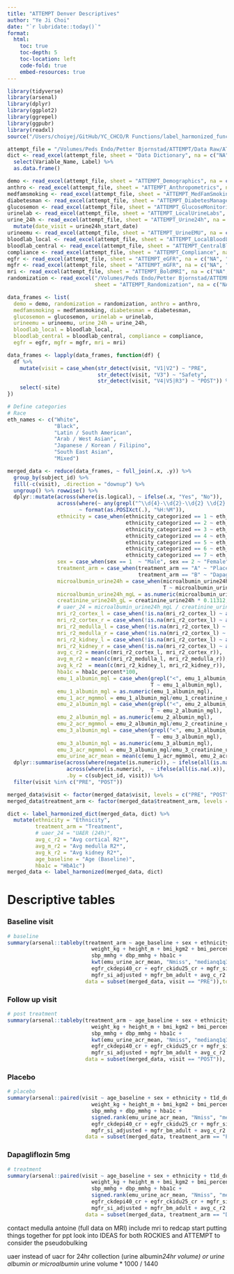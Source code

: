 ```yaml
---
title: "ATTEMPT Denver Descriptives"
author: "Ye Ji Choi"
date: "`r lubridate::today()`"
format: 
  html:
    toc: true
    toc-depth: 5
    toc-location: left
    code-fold: true
    embed-resources: true
---
```


```r
library(tidyverse)
library(arsenal)
library(dplyr)
library(ggplot2)
library(ggrepel)
library(ggpubr)
library(readxl)
source("/Users/choiyej/GitHub/YC_CHCO/R Functions/label_harmonized_function.R")
```

```r
attempt_file = "/Volumes/Peds Endo/Petter Bjornstad/ATTEMPT/Data Raw/ATTEMPT_AnalyticalDatasets_Denver.xlsx"
dict <- read_excel(attempt_file, sheet = "Data Dictionary", na = c("NA", "")) %>%
  select(Variable_Name, Label) %>%
  as.data.frame() 

demo <- read_excel(attempt_file, sheet = "ATTEMPT_Demographics", na = c("NA", ""))
anthro <- read_excel(attempt_file, sheet = "ATTEMPT_Anthropometrics", na = c("NA", ""))
medfamsmoking <- read_excel(attempt_file, sheet = "ATTEMPT_MedFamSmokingHx", na = c("NA", ""))
diabetesman <- read_excel(attempt_file, sheet = "ATTEMPT_DiabetesManagement", na = c("NA", ""))
glucosemon <- read_excel(attempt_file, sheet = "ATTEMPT_GlucoseMonitoring", na = c("NA", ""))
urinelab <- read_excel(attempt_file, sheet = "ATTEMPT_LocalUrineLabs", na = c("NA", ""))
urine_24h <- read_excel(attempt_file, sheet = "ATTEMPT_Urine24h", na = c("NA", "")) %>%
  mutate(date_visit = urine24h_start_date)
urineemu <- read_excel(attempt_file, sheet = "ATTEMPT_UrineEMU", na = c("NA", ""))
bloodlab_local <- read_excel(attempt_file, sheet = "ATTEMPT_LocalBloodLabs", na = c("NA", ""))
bloodlab_central <- read_excel(attempt_file, sheet = "ATTEMPT_CentralBloodLabs", na = c("NA", ""))
compliance <- read_excel(attempt_file, sheet = "ATTEMPT_Compliance", na = c("NA", ""))
egfr <- read_excel(attempt_file, sheet = "ATTEMPT_eGFR", na = c("NA", ""))
mgfr <- read_excel(attempt_file, sheet = "ATTEMPT_mGFR", na = c("NA", ""))
mri <- read_excel(attempt_file, sheet = "ATTEMPT_BoldMRI", na = c("NA", ""))
randomization <- read_excel("/Volumes/Peds Endo/Petter Bjornstad/ATTEMPT/Data Raw/ATTEMPT_Randomization_Denver.xlsx",
                            sheet = "ATTEMPT_Randomization", na = c("NA", ""))

data_frames <- list(
  demo = demo, randomization = randomization, anthro = anthro, 
  medfamsmoking = medfamsmoking, diabetesman = diabetesman, 
  glucosemon = glucosemon, urinelab = urinelab, 
  urineemu = urineemu, urine_24h = urine_24h, 
  bloodlab_local = bloodlab_local, 
  bloodlab_central = bloodlab_central, compliance = compliance, 
  egfr = egfr, mgfr = mgfr, mri = mri)

data_frames <- lapply(data_frames, function(df) {
  df %>%
    mutate(visit = case_when(str_detect(visit, "V1|V2") ~ "PRE",
                             str_detect(visit, "V3") ~ "Safety",
                             str_detect(visit, "V4|V5|R3") ~ "POST")) %>%
    select(-site)
})
```

```r
# Define categories
# Race
eth_names <- c("White",
               "Black",
               "Latin / South American",
               "Arab / West Asian",
               "Japanese / Korean / Filipino",
               "South East Asian",
               "Mixed")

merged_data <- reduce(data_frames, ~ full_join(.x, .y)) %>%
  group_by(subject_id) %>%
  fill(-c(visit), .direction = "downup") %>%
  ungroup() %>% rowwise() %>%
  dplyr::mutate(across(where(is.logical), ~ ifelse(.x, "Yes", "No")),
                across(where(~ any(grepl("^\\d{4}-\\d{2}-\\d{2} \\d{2}:\\d{2}:\\d{2}$", .))), 
                       ~ format(as.POSIXct(.), "%H:%M")),
                ethnicity = case_when(ethnicity_categorized == 1 ~ eth_names[1], 
                                      ethnicity_categorized == 2 ~ eth_names[2],
                                      ethnicity_categorized == 3 ~ eth_names[3], 
                                      ethnicity_categorized == 4 ~ eth_names[4], 
                                      ethnicity_categorized == 5 ~ eth_names[5], 
                                      ethnicity_categorized == 6 ~ eth_names[6], 
                                      ethnicity_categorized == 7 ~ eth_names[7]),
                sex = case_when(sex == 1  ~ "Male", sex == 2 ~ "Female"),
                treatment_arm = case_when(treatment_arm == "A" ~ "Placebo",
                                          treatment_arm == "B" ~ "Dapagliflozin 5mg"),
                microalbumin_urine24h = case_when(microalbumin_urine24h == "< 5"  ~ "2.5",
                                                  T ~ microalbumin_urine24h),
                microalbumin_urine24h_mgL = as.numeric(microalbumin_urine24h) * 1000,
                creatinine_urine24h_gL = creatinine_urine24h * 0.11312,
                # uaer_24 = microalbumin_urine24h_mgL / creatinine_urine24h_gL,
                mri_r2_cortex_l = case_when(!is.na(mri_r2_cortex_l) ~ as.numeric(mri_r2_cortex_l)),
                mri_r2_cortex_r = case_when(!is.na(mri_r2_cortex_l) ~ as.numeric(mri_r2_cortex_r)),
                mri_r2_medulla_l = case_when(!is.na(mri_r2_cortex_l) ~ as.numeric(mri_r2_medulla_l)),
                mri_r2_medulla_r = case_when(!is.na(mri_r2_cortex_l) ~ as.numeric(mri_r2_medulla_r)),
                mri_r2_kidney_l = case_when(!is.na(mri_r2_cortex_l) ~ as.numeric(mri_r2_kidney_l)),
                mri_r2_kidney_r = case_when(!is.na(mri_r2_cortex_l) ~ as.numeric(mri_r2_kidney_r)),
                avg_c_r2 = mean(c(mri_r2_cortex_l, mri_r2_cortex_r)),
                avg_m_r2 = mean(c(mri_r2_medulla_l, mri_r2_medulla_r)),
                avg_k_r2  = mean(c(mri_r2_kidney_l, mri_r2_kidney_r)),
                hba1c = hba1c_percent*100,
                emu_1_albumin_mgl = case_when(grepl("<", emu_1_albumin_mgl) ~ "2.5",
                                              T ~ emu_1_albumin_mgl),
                emu_1_albumin_mgl = as.numeric(emu_1_albumin_mgl), 
                emu_1_acr_mgmmol = emu_1_albumin_mgl/emu_1_creatinine_umoll*1000,
                emu_2_albumin_mgl = case_when(grepl("<", emu_2_albumin_mgl) ~ "2.5",
                                              T ~ emu_2_albumin_mgl),
                emu_2_albumin_mgl = as.numeric(emu_2_albumin_mgl), 
                emu_2_acr_mgmmol = emu_2_albumin_mgl/emu_2_creatinine_umoll*1000,
                emu_3_albumin_mgl = case_when(grepl("<", emu_3_albumin_mgl) ~ "2.5",
                                              T ~ emu_3_albumin_mgl),
                emu_3_albumin_mgl = as.numeric(emu_3_albumin_mgl), 
                emu_3_acr_mgmmol = emu_3_albumin_mgl/emu_3_creatinine_umoll*1000,
                emu_urine_acr_mean = mean(c(emu_1_acr_mgmmol, emu_2_acr_mgmmol, emu_3_acr_mgmmol))) %>% ungroup() %>%
  dplyr::summarise(across(where(negate(is.numeric)), ~ ifelse(all(is.na(.x)), NA, last(na.omit(.x)))),
                   across(where(is.numeric),  ~ ifelse(all(is.na(.x)), NA_real_, mean(.x, na.rm = TRUE))),
                   .by = c(subject_id, visit)) %>%
  filter(visit %in% c("PRE", "POST"))

merged_data$visit <- factor(merged_data$visit, levels = c("PRE", "POST"))
merged_data$treatment_arm <- factor(merged_data$treatment_arm, levels = c("Placebo", "Dapagliflozin 5mg"))

dict <- label_harmonized_dict(merged_data, dict) %>%
  mutate(ethnicity = "Ethnicity",
         treatment_arm = "Treatment",
         # uaer_24 = "UAER (24h)",
         avg_c_r2 = "Avg cortical R2*",
         avg_m_r2 = "Avg medulla R2*",
         avg_k_r2 = "Avg kidney R2*",
         age_baseline = "Age (Baseline)",
         hba1c = "HbA1c")
merged_data <- label_harmonized(merged_data, dict)
```

# Descriptive tables

### Baseline visit
```r
# baseline
summary(arsenal::tableby(treatment_arm ~ age_baseline + sex + ethnicity + t1d_duration +
                           weight_kg + height_m + bmi_kgm2 + bmi_percentile + 
                           sbp_mmhg	+ dbp_mmhg + hba1c + 
                           kwt(emu_urine_acr_mean, "Nmiss", "medianq1q3", "range") + 
                           egfr_ckdepi40_cr + egfr_ckidu25_cr + mgfr_si + 
                           mgfr_si_adjusted + mgfr_bm_adult + avg_c_r2 + avg_m_r2 + avg_k_r2,  
                         data = subset(merged_data, visit == "PRE")),total = F)
```

### Follow up visit
```r
# post treatment
summary(arsenal::tableby(treatment_arm ~ age_baseline + sex + ethnicity + t1d_duration +
                           weight_kg + height_m + bmi_kgm2 + bmi_percentile + 
                           sbp_mmhg	+ dbp_mmhg + hba1c + 
                           kwt(emu_urine_acr_mean, "Nmiss", "medianq1q3", "range") + 
                           egfr_ckdepi40_cr + egfr_ckidu25_cr + mgfr_si + 
                           mgfr_si_adjusted + mgfr_bm_adult + avg_c_r2 + avg_m_r2 + avg_k_r2,  
                         data = subset(merged_data, visit == "POST")), total = F)
```

### Placebo
```r
# placebo
summary(arsenal::paired(visit ~ age_baseline + sex + ethnicity + t1d_duration +
                           weight_kg + height_m + bmi_kgm2 + bmi_percentile + 
                           sbp_mmhg	+ dbp_mmhg + hba1c + 
                           signed.rank(emu_urine_acr_mean, "Nmiss", "medianq1q3", "range") + 
                           egfr_ckdepi40_cr + egfr_ckidu25_cr + mgfr_si + 
                           mgfr_si_adjusted + mgfr_bm_adult + avg_c_r2 + avg_m_r2 + avg_k_r2,  
                         data = subset(merged_data, treatment_arm == "Placebo"), id = subject_id), total = F)
```

### Dapagliflozin 5mg
```r
# treatment
summary(arsenal::paired(visit ~ age_baseline + sex + ethnicity + t1d_duration +
                           weight_kg + height_m + bmi_kgm2 + bmi_percentile + 
                           sbp_mmhg	+ dbp_mmhg + hba1c + 
                           signed.rank(emu_urine_acr_mean, "Nmiss", "medianq1q3", "range") + 
                           egfr_ckdepi40_cr + egfr_ckidu25_cr + mgfr_si + 
                           mgfr_si_adjusted + mgfr_bm_adult + avg_c_r2 + avg_m_r2 + avg_k_r2,  
                         data = subset(merged_data, treatment_arm == "Dapagliflozin 5mg"), id = subject_id), total = F)
```



contact medulla antoine (full data on MRI)
include mri to redcap
start putting things together for ppt
look into IDEAS for both ROCKIES and ATTEMPT to consider the pseudobulking

uaer instead of uacr for 24hr collection (urine albumin*24hr volume) 
  or urine albumin or microalbumin* urine volume * 1000 / 1440
